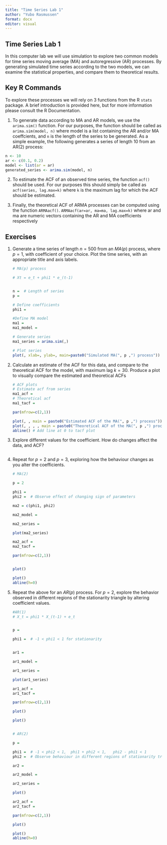---
title: "Time Series Lab 1"
author: "Yubo Rasmussen"
format: docx
editor: visual
---

## Time Series Lab 1

In this computer lab we will use simulation to explore two common models for time series moving average (MA) and autoregressive (AR) processes. By generating simulated time series according to the two models, we can examine the statistical properties, and compare them to theoretical results.

## Key R Commands

To explore these processes we will rely on 3 functions from the R `stats` package. A brief introduction is provided here, but for more information please consult the R Documentation.

1.  To generate data according to MA and AR models, we use the `arima.sim()` function. For our purposes, the function should be called as `arima.sim(model, n)` where model is a list containing the AR and/or MA coeffcients, and `n` is the length of the series to be generated. As a simple example, the following generates a series of length 10 from an AR(2) process:

```{r}
n <- 10
ar <- c(0.1, 0.2)
model <- list(ar = ar)
generated_series <- arima.sim(model, n)
```

2.  To estimate the ACF of an observed time series, the function `acf()` should be used. For our purposes this should simply be called as `acf(series, lag.max=k)` where `k` is the maximum lag for which the ACF should be estimated.

3.  Finally, the theoretical ACF of ARMA processes can be computed using the function `ARMAacf()`. `ARMAacf(ar=ar, ma=ma, lag.max=k)` where ar and ma are numeric vectors containing the AR and MA coefficients respectively

## Exercises

1.  Generate a time series of length $n = 500$ from an $MA(p)$ process, where $p = 1$, with coefficient of your choice. Plot the time series, with an appropriate title and axis labels.

    ```{r}
    # MA(p) process

    # Xt = e_t + phi1 * e_(t-1)


    n =  # Length of series
    p = 

    # Define coefficients
    phi1 = 

    #Define MA model
    ma1 = 
    ma1_model = 

    # Generate series
    ma1_series = arima.sim(,)

    # Plot series
    plot(, xlab=, ylab=, main=paste0("Simulated MA(", p ,") process"))

    ```

2.  Calculate an estimate of the ACF for this data, and compare to the theoretical ACF for the model, with maximum lag $k = 30$. Produce a plot to visually compare the estimated and theoretical ACFs

    ```{r}
    # ACF plots
    # Estimate acf from series
    ma1_acf = 
    # Theoretical acf
    ma1_tacf =

    par(mfrow=c(2,1))

    plot(, , main = paste0("Estimated ACF of the MA(", p ,") process"))
    plot(, , , , main = paste0("Theoretical ACF of the MA(", p ,") process"))
    abline() # Add line at 0 to tacf plot

    ```

3.  Explore different values for the coefficient. How do changes affect the data, and ACF?

    ```{r}

    ```

4.  Repeat for $p = 2$ and $p = 3$, exploring how the behaviour changes as you alter the coefficients.

    ```{r}
    # MA(2)

    p = 2

    phi1 = 
    phi2 =  # Observe effect of changing sign of parameters

    ma2 = c(phi1, phi2)

    ma2_model = 

    ma2_series = 
      
    plot(ma2_series)

    ma2_acf = 
    ma2_tacf = 

    par(mfrow=c(2,1))


    plot()

    plot()
    abline(h=0)
    ```

5.  Repeat the above for an $AR(p)$ process. For $p = 2$, explore the behavior observed in different regions of the stationarity triangle by altering coefficient values.

    ```{r}
    #AR(1)
    # X_t = phi1 * X_(t-1) + e_t


    p = 

    phi1 =  # -1 < phi1 < 1 for stationarity


    ar1 = 

    ar1_model = 

    ar1_series = 

    plot(ar1_series)

    ar1_acf = 
    ar1_tacf = 

    par(mfrow=c(2,1))

    plot()

    plot()


    # AR(2)

    p = 

    phi1 =  # -1 < phi2 < 1,  phi1 + phi2 < 1,   phi2 - phi1 < 1
    phi2 =  # Observe behaviour in different regions of stationarity triangle

    ar2 = 

    ar2_model = 

    ar2_series = 

    plot()

    ar2_acf = 
    ar2_tacf = 

    par(mfrow=c(2,1))

    plot()

    plot()
    abline(h=0)



    ```
